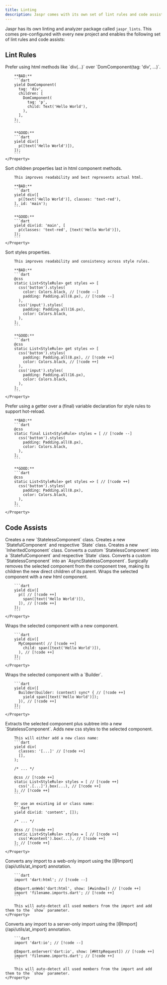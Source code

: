```yaml
---
title: Linting
description: Jaspr comes with its own set of lint rules and code assists.
---
```


Jaspr has its own linting and analyzer package called `jaspr_lints`. This comes pre-configured
with every new project and enables the following set of lint rules and code assists:

## Lint Rules

<Card>
    <Property name="prefer_html_methods" type="Fix available">
        Prefer using html methods like `div(...)` over `DomComponent(tag: 'div', ...)`.

        **BAD:**
        ```dart
        yield DomComponent(
          tag: 'div',
          children: [
            DomComponent(
              tag: 'p',
              child: Text('Hello World'),
            ),
          ],
        );
        ```

        **GOOD:**
        ```dart
        yield div([
          p([text('Hello World')]),
        ]);
        ```
    </Property>
</Card>

<Card>
    <Property name="sort_children_properties_last" type="Fix available">
        Sort children properties last in html component methods.

        This improves readability and best represents actual html.

        **BAD:**
        ```dart
        yield div([
          p([text('Hello World')], classes: 'text-red'),
        ], id: 'main');
        ```

        **GOOD:**
        ```dart
        yield div(id: 'main', [
          p(classes: 'text-red', [text('Hello World')]),
        ]);
        ```
    </Property>
</Card>

<Card>
    <Property name="styles_ordering" type="Fix available">
        Sort styles properties.

        This improves readability and consistency across style rules.

        **BAD:**
        ```dart
        @css
        static List<StyleRule> get styles => [
          css('button').styles(
            color: Colors.black, // [!code --]
            padding: Padding.all(8.px), // [!code --]
          ),
          css('input').styles(
            padding: Padding.all(16.px),
            color: Colors.black,
          ),
        ];
        ```

        **GOOD:**
        ```dart
        @css
        static List<StyleRule> get styles => [
          css('button').styles(
            padding: Padding.all(8.px), // [!code ++]
            color: Colors.black, // [!code ++]
          ),
          css('input').styles(
            padding: Padding.all(16.px),
            color: Colors.black,
          ),
        ];
        ```
    </Property>
</Card>

<Card>
    <Property name="prefer_styles_getter" type="Fix available">
        Prefer using a getter over a (final) variable declaration for style rules to support hot-reload.

        **BAD:**
        ```dart
        @css
        static final List<StyleRule> styles = [ // [!code --]
          css('button').styles(
            padding: Padding.all(8.px),
            color: Colors.black,
          ),
        ];
        ```

        **GOOD:**
        ```dart
        @css
        static List<StyleRule> get styles => [ // [!code ++]
          css('button').styles(
            padding: Padding.all(8.px),
            color: Colors.black,
          ),
        ];
        ```
    </Property>
</Card>

## Code Assists

<Card>
    <Property name="Create StatelessComponent" type="Top level">
        Creates a new `StatelessComponent` class.
    </Property>
</Card>

<Card>
    <Property name="Create StatefulComponent" type="Top level">
        Creates a new `StatefulComponent` and respective `State` class.
    </Property>
</Card>

<Card>
    <Property name="Create InheritedComponent" type="Top level">
        Creates a new `InheritedComponent` class.
    </Property>
</Card>

<Card>
    <Property name="Convert to StatefulComponent" type="Class level">
        Converts a custom `StatelessComponent` into a `StatefulComponent` and respective `State` class.
    </Property>
</Card>

<Card>
    <Property name="Convert to AsyncStatelessComponent" type="Class level">
        Converts a custom `StatelessComponent` into an `AsyncStatelessComponent`.
    </Property>
</Card>

<Card>
    <Property name="Remove this component" type="Component tree level">
        Surgically removes the selected component from the component tree, making its
        children the new direct children of its parent.
    </Property>
</Card>

<Card>
    <Property name="Wrap with html..." type="Component tree level">
        Wraps the selected component with a new html component.

        ```dart
        yield div([
          p([ // [!code ++]
            span([text('Hello World')]),
          ]), // [!code ++]
        ]);
        ```
    </Property>
</Card>

<Card>
    <Property name="Wrap with component..." type="Component tree level">
        Wraps the selected component with a new component.

        ```dart
        yield div([
          MyComponent( // [!code ++]
            child: span([text('Hello World')]),
          ), // [!code ++]
        ]);
        ```
    </Property>
</Card>

<Card>
    <Property name="Wrap with Builder" type="Component tree level">
        Wraps the selected component with a `Builder`.

        ```dart
        yield div([
          Builder(builder: (context) sync* { // [!code ++]
            yield span([text('Hello World')]);
          }), // [!code ++]
        ]);
        ```
    </Property>
</Card>

<Card>
    <Property name="Extract component" type="Component tree level">
        Extracts the selected component plus subtree into a new `StatelessComponent`.
    </Property>
</Card>

<Card>
    <Property name="Add styles" type="Component tree level">
        Adds new css styles to the selected component.

        This will either add a new class name:
        ```dart
        yield div(
          classes: '[...]' // [!code ++]
          [],
        );

        /* ... */

        @css // [!code ++]
        static List<StyleRule> styles = [ // [!code ++]
          css('.[...]').box(...), // [!code ++]
        ]; // [!code ++]
        ```

        Or use an existing id or class name:
        ```dart
        yield div(id: 'content', []);

        /* ... */

        @css // [!code ++]
        static List<StyleRule> styles = [ // [!code ++]
          css('#content').box(...), // [!code ++]
        ]; // [!code ++]
        ```
    </Property>
</Card>

<Card>
    <Property name="Convert to web-only import" type="Directive level">
        Converts any import to a web-only import using the [@Import](/api/utils/at_import) annotation.

        ```dart
        import 'dart:html'; // [!code --]

        @Import.onWeb('dart:html', show: [#window]) // [!code ++]
        import 'filename.imports.dart'; // [!code ++]
        ```

        This will auto-detect all used members from the import and add them to the `show` parameter.
    </Property>
</Card>

<Card>
    <Property name="Convert to server-only import">
        Converts any import to a server-only import using the [@Import](/api/utils/at_import) annotation.

        ```dart
        import 'dart:io'; // [!code --]

        @Import.onServer('dart:io', show: [#HttpRequest]) // [!code ++]
        import 'filename.imports.dart'; // [!code ++]
        ```

        This will auto-detect all used members from the import and add them to the `show` parameter.
    </Property>
</Card>
